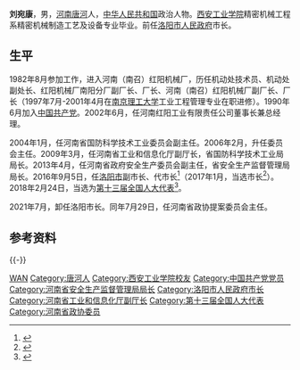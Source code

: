 '''刘宛康'''{{BD|1962年|8月}}，男，[[河南|河南]][[唐河|唐河]]人，[[中华人民共和国|中华人民共和国]]政治人物。[[西安工业学院|西安工业学院]]精密机械工程系精密机械制造工艺及设备专业毕业。前任[[洛阳市人民政府|洛阳市人民政府]]市长。

== 生平 ==
1982年8月参加工作，进入河南（南召）红阳机械厂，历任机动处技术员、机动处副处长、红阳机械厂南阳分厂副厂长、厂长、河南（南召）红阳机械厂副厂长、厂长（1997年7月-2001年4月在[[南京理工大学|南京理工大学]]工业工程管理专业在职进修）。1990年6月加入[[中国共产党|中国共产党]]。2002年6月，任河南红阳工业有限责任公司董事长兼总经理。

2004年1月，任河南省国防科学技术工业委员会副主任。2006年2月，升任委员会主任。2009年3月，任河南省工业和信息化厅副厅长，省国防科学技术工业局局长。2013年4月，任河南省政府安全生产委员会副主任，省安全生产监督管理局局长。2016年9月5日，任[[洛阳市|洛阳市]]副市长、代市长<ref>{{cite web |url=http://leaders.people.com.cn/GB/n1/2016/0906/c58278-28695268.html |language= |title=刘宛康任河南洛阳市代市长:努力让洛阳人民生活得更加幸福 |publisher=人民网-地方领导 |date=2016年9月6日 |accessdate= |archive-date=2020年5月23日 |archive-url=https://web.archive.org/web/20200523055308/http://leaders.people.com.cn/GB/n1/2016/0906/c58278-28695268.html }}</ref>（2017年1月，当选市长<ref>{{cite news|title=刘宛康当选河南洛阳市长，此前任省安全生产监管局局长|url=http://www.thepaper.cn/newsDetail_forward_1598131|accessdate=2017-01-20|work=澎湃新闻|archive-date=2020-05-23|archive-url=https://web.archive.org/web/20200523055314/https://www.thepaper.cn/newsDetail_forward_1598131|dead-url=no}}</ref>）。2018年2月24日，当选为[[第十三届全国人大代表|第十三届全国人大代表]]<ref>{{Cite web|title=（受权发布）中华人民共和国第十三届全国人民代表大会代表名单-中新网|url=http://www.chinanews.com/gn/2018/02-25/8453959.shtml|accessdate=2021-02-13|work=中新网|archive-date=2018-02-27|archive-url=https://web.archive.org/web/20180227031724/http://www.chinanews.com/gn/2018/02-25/8453959.shtml}}</ref>。

2021年7月，卸任洛阳市长。同年7月29日，任河南省政协提案委员会主任。

== 参考资料 ==
{{reflist}}

{{-}}
{{start box}}
{{s-gov|prc}}
{{s-before|[[鲍常勇|鲍常勇]]}}
{{s-title|[[洛阳市人民政府|洛阳市人民政府]]市长|2016年9月—2021年7月}}
{{s-after|[[徐衣显|徐衣显]]}}
{{end box}}

{{洛阳市市长}}

{{Authority control}}

{{DEFAULTSORT:Liu刘}}
[[Category:刘姓|WAN]]
[[Category:唐河人|Category:唐河人]]
[[Category:西安工业学院校友|Category:西安工业学院校友]]
[[Category:中国共产党党员|Category:中国共产党党员]]
[[Category:河南省安全生产监督管理局局长|Category:河南省安全生产监督管理局局长]]
[[Category:洛阳市人民政府市长|Category:洛阳市人民政府市长]]
[[Category:河南省工业和信息化厅副厅长|Category:河南省工业和信息化厅副厅长]]
[[Category:第十三届全国人大代表|Category:第十三届全国人大代表]]
[[Category:河南省政协委员|Category:河南省政协委员]]